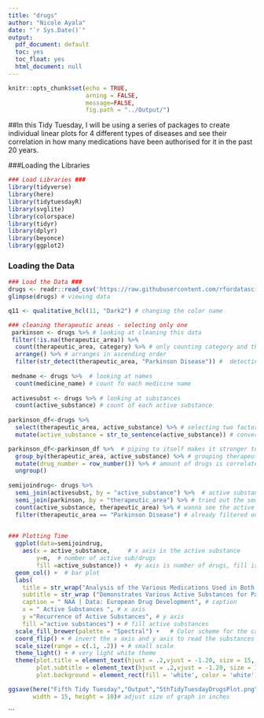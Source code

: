 ```yaml
---
title: "drugs"
author: "Nicole Ayala"
date: "`r Sys.Date()`"
output:
  pdf_document: default
  toc: yes
  toc_float: yes
  html_document: null
---
```


```r
knitr::opts_chunk$set(echo = TRUE,
                      arning = FALSE, 
                      message=FALSE, 
                      fig.path = "../Output/")
```

##In this Tidy Tuesday, I will be using a series of packages to create individual linear plots for 4 different types of diseases and see their correlation in how many medications have been authorised for it in the past 20 years.

###Loading the Libraries
```r
### Load Libraries ###
library(tidyverse)
library(here)
library(tidytuesdayR)
library(svglite)
library(colorspace)
library(tidyr)
library(dplyr)
library(beyonce)
library(ggplot2)

```

### Loading the Data

```r

### Load the Data ###
drugs <- readr::read_csv('https://raw.githubusercontent.com/rfordatascience/tidytuesday/master/data/2023/2023-03-14/drugs.csv')
glimpse(drugs) # viewing data

q11 <- qualitative_hcl(11, "Dark2") # changing the color name

### cleaning therapeutic areas - selecting only one
 parkinson <- drugs %>% # looking at cleaning this data
 filter(!is.na(therapeutic_area)) %>%
  count(therapeutic_area, category) %>% # only counting category and therap-areas 
  arrange() %>% # arranges in ascending order
  filter(str_detect(therapeutic_area, "Parkinson Disease")) #  detecting only parkinsons
 
 medname <- drugs %>%  # looking at names
  count(medicine_name) # count fo each medicine name
   
 activesubst <- drugs %>% # looking at substances
  count(active_substance) # count of each active substance
 
parkinson_df<-drugs %>% 
  select(therapeutic_area, active_substance) %>% # selecting two factors:active substance and therapeutic data
  mutate(active_substance = str_to_sentence(active_substance)) # convert to sentence case

parkinson_df<-parkinson_df %>%  # piping to itself makes it stronger to break
  group_by(therapeutic_area, active_substance) %>% # grouping therapeutic area and active substance together
  mutate(drug_number = row_number()) %>% # amount of drugs is correlated to rows
  ungroup() 
 
semijoindrug<- drugs %>% 
  semi_join(activesubst, by = "active_substance") %>%  # active substances specific to parkinson within the entire dataset including active susbstances
  semi_join(parkinson, by = "therapeutic_area") %>% # tried out the semi joining of the therapeutic area and being filtered out to parkinson only
  count(active_substance, therapeutic_area) %>% # wanna see the active substance given per therapeutic area/ disease
  filter(therapeutic_area == "Parkinson Disease") # already filtered out but to be structured I stayed consistent
  
```

```r

### Plotting Time
  ggplot(data=semijoindrug,
    aes(x = active_substance,     # x axis is the active substance
        y=n,  # number of active sub/drugs
        fill =active_substance)) +  #y axis is number of drugs, fill is active substance
  geom_col() +  # bar plot
  labs(
    title = str_wrap("Analysis of the Various Medications Used in Both Humanitarian and Veterinary Agencies for Parkinson Disease Within Europe",2500),# just the title
    subtitle = str_wrap ("Demonstrates Various Active Substances for Parkinsons",150),   # subtitle
    caption = " NAA | Data: European Drug Development", # caption
    x = " Active Substances ", # x axis
    y ="Recurrence of Active Substances", # y axis
    fill ="active substances") + # fill active substances
  scale_fill_brewer(palette = "Spectral") +   # Color scheme for the categories
  coord_flip() + # invert the x axis and y axis to read the substances
  scale_size(range = c(.1, .2)) + # small scale
  theme_light() + # very light white theme
  theme(plot.title = element_text(hjust = .2,vjust = -1.20, size = 15, color = "seagreen4"), # changes the color and size of the title
        plot.subtitle = element_text(hjust = .2,vjust = -1.20, size = 10, color = "paleturquoise3"), # changes the color and size of the subtitle
        plot.background = element_rect(fill = 'white', color = 'white')) # just to fill in the background, behind the gridlines

ggsave(here("Fifth Tidy Tuesday","Output","5thTidyTuesdayDrugsPlot.png"),# names and saves ggplot
       width = 15, height = 10)# adjust size of graph in inches
```


                                 
   


```

